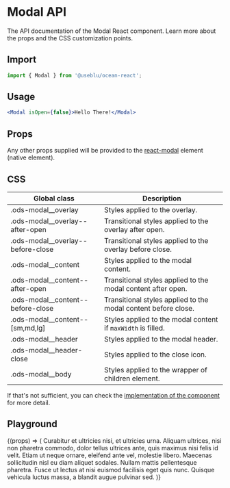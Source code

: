 
<Meta title="Components/Modal" component={Modal} />

# Modal API

The API documentation of the Modal React component. Learn more about the props and the CSS customization points.

## Import

```javascript
import { Modal } from '@useblu/ocean-react';
```

## Usage

```jsx
<Modal isOpen={false}>Hello There!</Modal>
```

## Props

<ArgsTable of="." />

Any other props supplied will be provided to the [react-modal](https://github.com/reactjs/react-modal) element (native element).

## CSS

| Global class                        | Description                                                    |
| ----------------------------------- | -------------------------------------------------------------- |
| .ods-modal\_\_overlay               | Styles applied to the overlay.                                 |
| .ods-modal\_\_overlay--after-open   | Transitional styles applied to the overlay after open.         |
| .ods-modal\_\_overlay--before-close | Transitional styles applied to the overlay before close.       |
| .ods-modal\_\_content               | Styles applied to the modal content.                           |
| .ods-modal\_\_content--after-open   | Transitional styles applied to the modal content after open.   |
| .ods-modal\_\_content--before-close | Transitional styles applied to the modal content before close. |
| .ods-modal\_\_content--[sm,md,lg]   | Styles applied to the modal content if `maxWidth` is filled.   |
| .ods-modal\_\_header                | Styles applied to the modal header.                            |
| .ods-modal\_\_header-close          | Styles applied to the close icon.                              |
| .ods-modal\_\_body                  | Styles applied to the wrapper of children element.             |

If that's not sufficient, you can check the [implementation of the component](https://github.com/ocean-ds/ocean-web/blob/master/packages/ocean-react/src/Modal/Modal.tsx) for more detail.

## Playground

<Canvas>
  <Story
    name="playground"
    argTypes={{
      isOpen: { control: null },
    }}
  >
    {(props) => (
      <SimpleModal
        {...props}
        contentLabel="Minimal Modal Example"
        ariaHideApp={false}
      >
        Curabitur et ultricies nisi, et ultricies urna. Aliquam ultrices, nisi
        non pharetra commodo, dolor tellus ultrices ante, quis maximus nisi
        felis id velit. Etiam ut neque ornare, eleifend ante vel, molestie
        libero. Maecenas sollicitudin nisl eu diam aliquet sodales. Nullam
        mattis pellentesque pharetra. Fusce ut lectus at nisi euismod facilisis
        eget quis nunc. Quisque vehicula luctus massa, a blandit augue pulvinar
        sed.
      </SimpleModal>
    )}
  </Story>
</Canvas>

